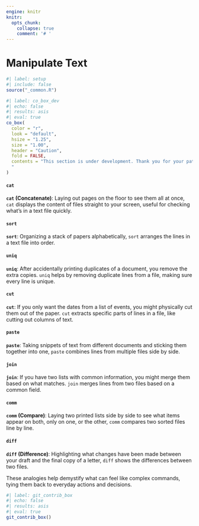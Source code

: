 ```yaml
---
engine: knitr
knitr:
  opts_chunk: 
    collapse: true
    comment: '# '
---
```


# Manipulate Text {.unnumbered}

```r
#| label: setup
#| include: false
source("_common.R")
```

```r
#| label: co_box_dev
#| echo: false
#| results: asis
#| eval: true
co_box(
  color = "r",
  look = "default", 
  hsize = "1.25", 
  size = "1.00", 
  header = "Caution", 
  fold = FALSE,
  contents = "This section is under development. Thank you for your patience.
  "
)
```

#### `cat`

**`cat` (Concatenate)**: Laying out pages on the floor to see them all at once, `cat` displays the content of files straight to your screen, useful for checking what's in a text file quickly.

#### `sort`

**`sort`**: Organizing a stack of papers alphabetically, `sort` arranges the lines in a text file into order.

#### `uniq`

**`uniq`**: After accidentally printing duplicates of a document, you remove the extra copies. `uniq` helps by removing duplicate lines from a file, making sure every line is unique.

#### `cut`

**`cut`**: If you only want the dates from a list of events, you might physically cut them out of the paper. `cut` extracts specific parts of lines in a file, like cutting out columns of text.

#### `paste`

**`paste`**: Taking snippets of text from different documents and sticking them together into one, `paste` combines lines from multiple files side by side.

#### `join`

**`join`**: If you have two lists with common information, you might merge them based on what matches. `join` merges lines from two files based on a common field.

#### `comm`

**`comm` (Compare)**: Laying two printed lists side by side to see what items appear on both, only on one, or the other, `comm` compares two sorted files line by line.

#### `diff`

**`diff` (Difference)**: Highlighting what changes have been made between your draft and the final copy of a letter, `diff` shows the differences between two files.

These analogies help demystify what can feel like complex commands, tying them back to everyday actions and decisions.


```r
#| label: git_contrib_box
#| echo: false
#| results: asis
#| eval: true
git_contrib_box()
```